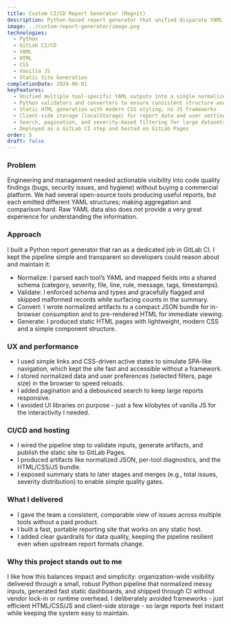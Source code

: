 ```yaml
---
title: Custom CI/CD Report Generator (Magnit)
description: Python-based report generator that unified disparate YAML outputs from open-source quality tools, validated and normalized the data, and produced fast, static HTML dashboards with pagination, search, and severity filtering-deployed via GitLab CI and served on GitLab Pages.
image: ../custom-report-generator/image.png
technologies:
  - Python
  - GitLab CI/CD
  - YAML
  - HTML
  - CSS
  - Vanilla JS
  - Static Site Generation
completionDate: 2024-06-01
keyFeatures:
  - Unified multiple tool-specific YAML outputs into a single normalized schema
  - Python validators and converters to ensure consistent structure and types
  - Static HTML generation with modern CSS styling; no JS frameworks
  - Client-side storage (localStorage) for report data and user settings
  - Search, pagination, and severity-based filtering for large datasets
  - Deployed as a GitLab CI step and hosted on GitLab Pages
order: 5
draft: false
---
```


### Problem

Engineering and management needed actionable visibility into code quality findings (bugs, security issues, and hygiene)
without buying a commercial platform. We had several open-source tools producing useful reports, but each emitted
different YAML structures; making aggregation and comparison hard. Raw YAML data also does not provide a very great
experience for understanding the information. 

### Approach

I built a Python report generator that ran as a dedicated job in GitLab CI. I kept the pipeline simple and transparent so developers could reason about and maintain it:

- Normalize: I parsed each tool’s YAML and mapped fields into a shared schema (category, severity, file, line, rule, message, tags, timestamps).
- Validate: I enforced schema and types and gracefully flagged and skipped malformed records while surfacing counts in the summary.
- Convert: I wrote normalized artifacts to a compact JSON bundle for in-browser consumption and to pre-rendered HTML for immediate viewing.
- Generate: I produced static HTML pages with lightweight, modern CSS and a simple component structure.

### UX and performance

- I used simple links and CSS-driven active states to simulate SPA-like navigation, which kept the site fast and accessible without a framework.
- I stored normalized data and user preferences (selected filters, page size) in the browser to speed reloads.
- I added pagination and a debounced search to keep large reports responsive.
- I avoided UI libraries on purpose - just a few kilobytes of vanilla JS for the interactivity I needed.

### CI/CD and hosting

- I wired the pipeline step to validate inputs, generate artifacts, and publish the static site to GitLab Pages.
- I produced artifacts like normalized JSON, per-tool diagnostics, and the HTML/CSS/JS bundle.
- I exposed summary stats to later stages and merges (e.g., total issues, severity distribution) to enable simple quality gates.

### What I delivered

- I gave the team a consistent, comparable view of issues across multiple tools without a paid product.
- I built a fast, portable reporting site that works on any static host.
- I added clear guardrails for data quality, keeping the pipeline resilient even when upstream report formats change.

### Why this project stands out to me

I like how this balances impact and simplicity: organization-wide visibility delivered through a small, robust Python pipeline that normalized messy inputs, generated fast static dashboards, and shipped through CI without vendor lock-in or runtime overhead. I deliberately avoided frameworks - just efficient HTML/CSS/JS and client-side storage - so large reports feel instant while keeping the system easy to maintain.
